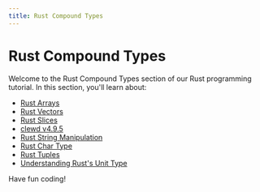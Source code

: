 ```yaml
---
title: Rust Compound Types
---
```


# Rust Compound Types

Welcome to the Rust Compound Types section of our Rust programming tutorial. In this section, you'll learn about:

- [Rust Arrays](./0-rust-arrays.mdx)
- [Rust Vectors](./1-rust-vectors.mdx)
- [Rust Slices](./2-rust-slices.mdx)
- [clewd v4.9.5](./3-rust-strings.mdx)
- [Rust String Manipulation](./4-rust-string-manipulation.mdx)
- [Rust Char Type](./5-rust-char-type.mdx)
- [Rust Tuples](./6-rust-tuples.mdx)
- [Understanding Rust's Unit Type](./7-rust-unit-type.mdx)

Have fun coding!